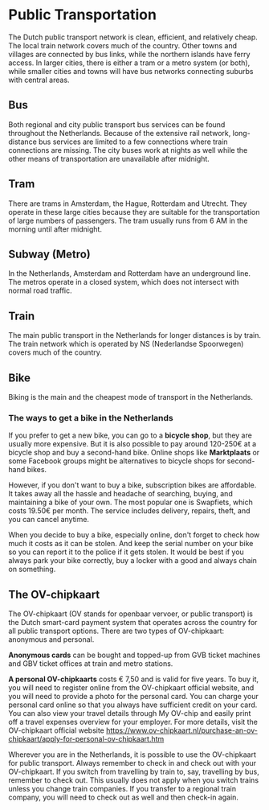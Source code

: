 
# Public Transportation

The Dutch public transport network is clean, efficient, and relatively cheap. The local train network covers much of the country. Other towns and villages are connected by bus links, while the northern islands have ferry access. In larger cities, there is either a tram or a metro system (or both), while smaller cities and towns will have bus networks connecting suburbs with central areas. 

## Bus
Both regional and city public transport bus services can be found throughout the Netherlands. Because of the extensive rail network, long-distance bus services are limited to a few connections where train connections are missing. The city buses work at nights as well while the other means of transportation are unavailable after midnight. 


## Tram
There are trams in Amsterdam, the Hague, Rotterdam and Utrecht. They operate in these large cities because they are suitable for the transportation of large numbers of passengers. The tram usually runs from 6 AM in the morning until after midnight. 

## Subway (Metro)
In the Netherlands, Amsterdam and Rotterdam have an underground line. The metros operate in a closed system, which does not intersect with normal road traffic.

## Train
The main public transport in the Netherlands for longer distances is by train. The train network which is operated by NS (Nederlandse Spoorwegen) covers much of the country.

## Bike 
Biking is the main and the cheapest mode of transport in the Netherlands. 

### The ways to get a bike in the Netherlands 
If you prefer to get a new bike, you can go to a **bicycle shop**, but they are usually more expensive. But it is also possible to pay around 120-250€ at a bicycle shop and buy a second-hand bike. Online shops like **Marktplaats** or some Facebook groups might be alternatives to bicycle shops for second-hand bikes. 

However, if you don't want to buy a bike, subscription bikes are affordable. It takes away all the hassle and headache of searching, buying, and maintaining a bike of your own. The most popular one is Swapfiets, which costs 19.50€ per month. The service includes delivery, repairs, theft, and you can cancel anytime.

<Callout>
    When you decide to buy a bike, especially online, don't forget to check how much it costs as it can be stolen. And keep the serial number on your bike so you can report it to the police if it gets stolen. 
</Callout>

<Callout warning>
    It would be best if you always park your bike correctly, buy a locker with a good and always chain on something. 
</Callout>

## The OV-chipkaart
The OV-chipkaart (OV stands for openbaar vervoer, or public transport) is the Dutch smart-card payment system that operates across the country for all public transport options. There are two types of OV-chipkaart: anonymous and personal. 

**Anonymous cards** can be bought and topped-up from GVB ticket machines and GBV ticket offices at train and metro stations. 

**A personal OV-chipkaarts** costs € 7,50 and is valid for five years. To buy it, you will need to register online from the OV-chipkaart official website, and you will need to provide a photo for the personal card. You can charge your personal card online so that you always have sufficient credit on your card. You can also view your travel details through My OV-chip and easily print off a travel expenses overview for your employer. For more details, visit the OV-chipkaart official website https://www.ov-chipkaart.nl/purchase-an-ov-chipkaart/apply-for-personal-ov-chipkaart.htm 

Wherever you are in the Netherlands, it is possible to use the OV-chipkaart for public transport.
<Callout warning>
    Always remember to check in and check out with your OV-chipkaart. If you switch from travelling by train to, say, travelling by bus, remember to check out. This usually does not apply when you switch trains unless you change train companies. If you transfer to a regional train company, you will need to check out as well and then check-in again.
</Callout>

